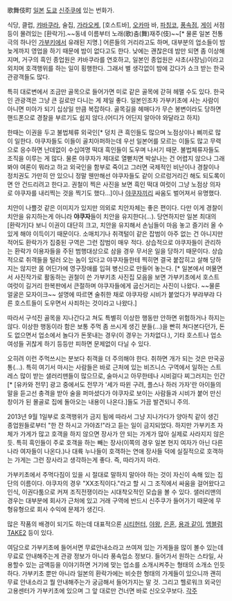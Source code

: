 歌舞伎町
[[일본]] [[도쿄]] [[신주쿠]]에 있는 번화가.

식당, 클럽, [[캬바쿠라]], 술집, [[가라오케]], [호스트바], [[오카마]] 바, [[파칭코]], [[풍속점]], [[게이]] 서점 등이 몰려있는 [환락가].~~동네 이름부터 노래(歌)춤(舞)재주(伎)~~[* 물론 일본 전통극의 하나인 [[가부키]]에서 유래된 지명.] 어른들의 거리라고도 하며, 대부분의 업소들이 밤 늦게까지 영업을 하기 때문에 밤이 없다고도 한다. 낮에는 괜찮은데 밤만 되면 좀 이상해지며, 거구의 흑인 종업원은 캬바쿠라를 연호하고, 일본인 종업원은 샤초(사장님)이라고 외치며 호객행위를 하는 일이 횡행한다. 그래서 별 생각없이 밤에 갔다가 쇼크 받는 한국 관광객들도 많다. 

특히 대로변에서 조금만 골목으로 들어가면 미로 같은 골목에 갇혀 헤맬 수도 있다. 한국인 관광객은 그냥 큰 길로만 다니는 게 제일 좋다. 일본인조차 가부키초에 사는 사람이 아니면 미아가 되기 십상일 만큼 복잡하다. 골목길을 헤매다가 무슨 봉변이라도 당하면 핸드폰으로 경찰을 부르기도 쉽지 않다.(어디가 어딘지 알아야 와달라고 하지)    

한때는 이권을 두고 불법체류 외국인[* 덩치 큰 흑인들도 많으며 노점상이나 삐끼로 많이 일한다. 야쿠자들도 이들이 골치아퍼하는데 우선 일본어를 모르는 이들도 많고 무력으로 응수하면 난데없이 수십여명 떡대 흑인들이 도우며 나서기 때문. 불법체류자들도 조직을 이루는 게 많다. 물론 야쿠자가 제대로 열뻗치면 박살나는 건 어렵지 않으나 그래봐야 여론이 뭐라고 하고 외국인을  함부로 죽이고 그러면 국제적인 비난이나 경찰이나 정치권도 가만히 안 있으니 정말 웬만해선 야쿠자들도 같이 으르렁거리긴 해도 되도록이면 안 건드리려고 한다고. 권철이 찍은 사진을 보면 흑인 떡대 여럿이 그냥 노점상 의자로 야쿠자를 내리찍는 것을 찍기도 했다...]이나 [[야쿠자]]끼리 싸움도 벌어져서 유명했다. 

치안이 나쁠것 같은 이미지가 있지만 의외로 치안자체는 좋은 편이다. 다만 이게 경찰이 치안을 유지하는게 아니라 '''야쿠자'''들이 치안을 유지한다(...). 당연하지만 일본 최대의 [환락가]다 보니 이권이 대단히 크고, 치안을 유지해서 손님들이 마음 놓고 즐기러 올 수 있게 해야 이득이기 때문이다. 소매치기나 취객털이 같은 잡범이 아주 없는 건 아니지만 적어도 환락가가 집중된 구역은 그런 잡범이 매우 적다. 상습적으로 야쿠자들이 관리하는 환락가 이용자들을 주된 범행대상으로 삼을 경우 무서운 일을 당하기 때문이다. 상습적으로 취객들을 털러 오는 놈이 있다고 야쿠자들한테 찍히면 결국 붙잡히고 살해 당하지는 않지만 몸 어딘가에 영구장애를 입혀 병신으로 만들어 놓는다. [* 일본에서 머물면서 사진작가로 활동하는 권철이 쓴 가부키초 사진집 모음을 보면 가부키초에서 호스트 여럿이 길거리 한복판에서 큰절하며 야쿠자들에게 굽신거리는 사진이 나왔다. ~~물론 얼굴은 모자이크~~ 설명에 따르면 술취한 채로 야쿠자랑 시비가 붙었다가 부랴부랴 다른 호스트들이 도우면서 사죄하는 것이라고 나왔다.]

따라서 구석진 골목을 지나간다고 쳐도 특별히 이상한 행동만 안하면 위험하거나 하지는 않다. 이상한 행동이라 함은 보통 주먹 좀 쓰시게 생긴 분들(...)을 빤히 쳐다본다던가, 돈도 없으면서 업소에서 놀다가 돈못내는 경우(이 경우는 가차없다.), 기타 호스트나 업소 여성들 귀찮게 하기 등등만 피하면 문제없이 다닐 수 있다.

오히려 이런 주먹쓰시는 분보다 취객을 더 주의해야 한다. 취하면 개가 되는 것은 만국공통(...). 특히 여기서 마시는 사람들은 바로 근처에 있는 비즈니스 구역에서 일하는 스트레스 많이 받는 샐러리맨들이 많으므로, 술마시고 아무한테나 시비걸다 찌그러지는 인간[* [유카와 전무] 광고 중에서도 전무가 '세가 따윈 구려, 플스나 하러 가자'란 아이들의 말을 듣고선 충격을 받아 술을 퍼마셨다가 야쿠자로 보이는 사람들과 시비가 붙어 만신창이가 된 몰골로 집에 돌아오는 내용이 나온다.]들도 가끔 발견되니 주의.

2013년 9월 1일부로 호객행위가 금지 됨에 따라서 그냥 지나가다가 양아칙 같이 생긴 종업원들로부터 "한 잔 하시고 가야죠!"라고 듣는 일이 금지되었다. 하지만 가부키초 자체가 가게가 많고 호객을 하지 않으면 장사가 안 되는 가게가 많아 실제로 사라지지 않은 듯. 특히 흑인들이 주로 호객을 하는 빼는 장사(이쪽의 경우 일본 현지 여자가 아닌 다른 나라 여자들이 나온다.)나 대륙 누나들이 호객하는 연애 장사들 덕에 실질적으로 호객하는 가게는 그런 장사라고 생각하는게 좋다. 즉, 따라가지 마라.

가부키초에서 주먹다짐이 있을 시 절대로 말하지 말아야 하는 것이 자신이 속해 있는 집단의 이름이다. 야쿠자의 경우 "XX조직이다."라고 할 시 그 조직에서 싸움을 걸어왔다고 인식, 이권다툼으로 커져 조직전쟁이라는 시대착오적인 모습을 볼 수 있다. 샐러리맨의 경우는 대부분에 회사가 근처에 있고 거래 구역에 반드시 신주쿠가 들어가기 때문에 무형유형으로 회사 수익에 문제가 생긴다.

많은 작품의 배경이 되기도 하는데 대표적으론 [[시티헌터]], [[야왕]], [[은혼]], [[용과 같이]], [[엠블럼 TAKE2]] 등이 있다.

여담으로 가부키초에 들어서면 무료안내소라고 쓰여져 있는 가게들을 많이 볼수 있는데 무료로 안내해주는게 관광 정보가 아니라 풍속업소 정보다. 들어가서 원하는 스타일, 사용할수 있는 금액등을 이야기하면 거기에 맞는 업소를 소개시켜주는 형태의 소개소 인듯 하다. 가부키초 뿐만 아니라 일본의 환락가에는 비슷한 형태의 가게들이 있으니까 괜히 무료 안내소라고 뭘 안내해주는가 궁금해서 들어가지는 말 것. 그리고 헬로워크 외국인고용센터가 가부키초에 있으며 그 앞 대로만 건너면 바로 신오오쿠보다.
[[각주]]
